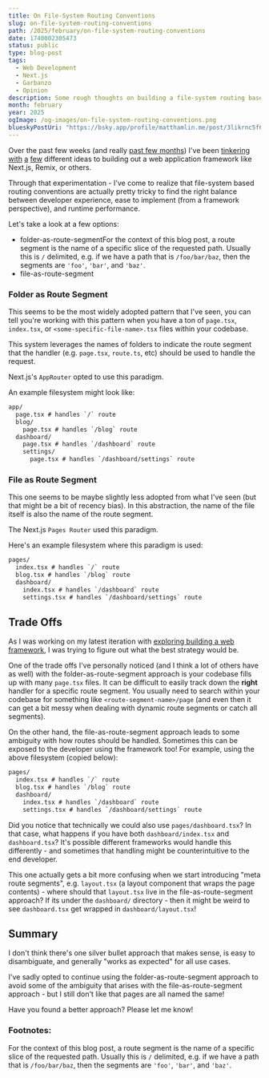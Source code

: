 ```yaml
---
title: On File-System Routing Conventions
slug: on-file-system-routing-conventions
path: /2025/february/on-file-system-routing-conventions
date: 1740002305473
status: public
type: blog-post
tags:
  - Web Development
  - Next.js
  - Garbanzo
  - Opinion
description: Some rough thoughts on building a file-system routing based web application
month: february
year: 2025
ogImage: /og-images/on-file-system-routing-conventions.png
blueskyPostUri: "https://bsky.app/profile/matthamlin.me/post/3likrnc5f6k2x"
---
```



Over the past few weeks (and really [past few months](/2024/december/request-for-minimal-rsc-framework)) I've been [tinkering](https://github.com/hamlim/guava/blob/main/packages/guava/src/cli.ts) [with](https://github.com/hamlim/simple-react-ssr-framework) [a](https://github.com/hamlim/fika) [few](https://github.com/hamlim/garbanzo) different ideas to building out a web application framework like Next.js, Remix, or others.

Through that experimentation - I've come to realize that file-system based routing conventions are actually pretty tricky to find the right balance between developer experience, ease to implement (from a framework perspective), and runtime performance.

Let's take a look at a few options:

- folder-as-route-segment<FootnoteRef id="1">For the context of this blog post, a route segment is the name of a specific slice of the requested path. Usually this is `/` delimited, e.g. if we have a path that is `/foo/bar/baz`, then the segments are `'foo'`, `'bar'`, and `'baz'`.</FootnoteRef>
- file-as-route-segment

### Folder as Route Segment

This seems to be the most widely adopted pattern that I've seen, you can tell you're working with this pattern when you have a ton of `page.tsx`, `index.tsx`, or `<some-specific-file-name>.tsx` files within your codebase.

This system leverages the names of folders to indicate the route segment that the handler (e.g. `page.tsx`, `route.ts`, etc) should be used to handle the request.

Next.js's `AppRouter` opted to use this paradigm.

An example filesystem might look like:

```txt
app/
  page.tsx # handles `/` route
  blog/
    page.tsx # handles `/blog` route
  dashboard/
    page.tsx # handles `/dashboard` route
    settings/
      page.tsx # handles `/dashboard/settings` route
```

### File as Route Segment

This one seems to be maybe slightly less adopted from what I've seen (but that might be a bit of recency bias). In this abstraction, the name of the file itself is also the name of the route segment.

The Next.js `Pages Router` used this paradigm.

Here's an example filesystem where this paradigm is used:

```txt
pages/
  index.tsx # handles `/` route
  blog.tsx # handles `/blog` route
  dashboard/
    index.tsx # handles `/dashboard` route
    settings.tsx # handles `/dashboard/settings` route
```


## Trade Offs

As I was working on my latest iteration with [exploring building a web framework](https://github.com/hamlim/garbanzo), I was trying to figure out what the best strategy would be. 

One of the trade offs I've personally noticed (and I think a lot of others have as well) with the folder-as-route-segment approach is your codebase fills up with many `page.tsx` files. It can be difficult to easily track down the __right__ handler for a specific route segment. You usually need to search within your codebase for something like `<route-segment-name>/page` (and even then it can get a bit messy when dealing with dynamic route segments or catch all segments).

On the other hand, the file-as-route-segment approach leads to some ambiguity with how routes should be handled. Sometimes this can be exposed to the developer using the framework too! For example, using the above filesystem (copied below):

```txt
pages/
  index.tsx # handles `/` route
  blog.tsx # handles `/blog` route
  dashboard/
    index.tsx # handles `/dashboard` route
    settings.tsx # handles `/dashboard/settings` route
```

Did you notice that technically we could also use `pages/dashboard.tsx`? In that case, what happens if you have both `dashboard/index.tsx` and `dashboard.tsx`? It's possible different frameworks would handle this differently - and sometimes that handling might be counterintuitive to the end developer.

This one actually gets a bit more confusing when we start introducing "meta route segments", e.g. `layout.tsx` (a layout component that wraps the page contents) - where should that `layout.tsx` live in the file-as-route-segment approach? If its under the `dashboard/` directory - then it might be weird to see `dashboard.tsx` get wrapped in `dashboard/layout.tsx`!

## Summary

I don't think there's one silver bullet approach that makes sense, is easy to disambiguate, and generally "works as expected" for all use cases.

I've sadly opted to continue using the folder-as-route-segment approach to avoid some of the ambiguity that arises with the file-as-route-segment approach - but I still don't like that pages are all named the same!

Have you found a better approach? Please let me know!


### Footnotes:

<Footnote id="1">For the context of this blog post, a route segment is the name of a specific slice of the requested path. Usually this is `/` delimited, e.g. if we have a path that is `/foo/bar/baz`, then the segments are `'foo'`, `'bar'`, and `'baz'`.</Footnote>
